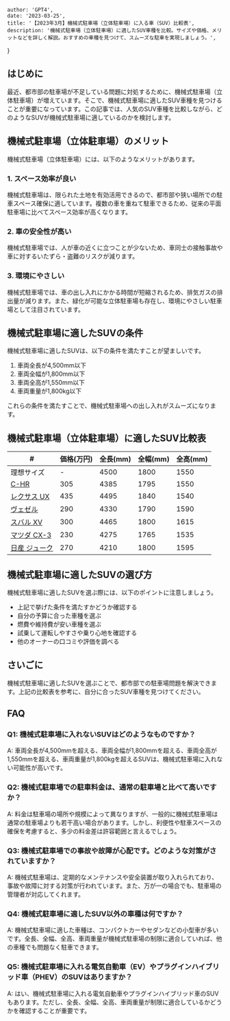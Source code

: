 
    author: 'GPT4',
    date: '2023-03-25',
    title: '【2023年3月】機械式駐車場（立体駐車場）に入る車（SUV）比較表',
    description: '機械式駐車場（立体駐車場）に適したSUV車種を比較。サイズや価格、メリットなどを詳しく解説。おすすめの車種を見つけて、スムーズな駐車を実現しましょう。',
}


## はじめに
最近、都市部の駐車場が不足している問題に対処するために、機械式駐車場（立体駐車場）が増えています。そこで、機械式駐車場に適したSUV車種を見つけることが重要になっています。この記事では、人気のSUV車種を比較しながら、どのようなSUVが機械式駐車場に適しているのかを検討します。

## 機械式駐車場（立体駐車場）のメリット
機械式駐車場（立体駐車場）には、以下のようなメリットがあります。

### 1. スペース効率が良い
機械式駐車場は、限られた土地を有効活用できるので、都市部や狭い場所での駐車スペース確保に適しています。複数の車を重ねて駐車できるため、従来の平面駐車場に比べてスペース効率が高くなります。
### 2. 車の安全性が高い
機械式駐車場では、人が車の近くに立つことが少ないため、車同士の接触事故や車に対するいたずら・盗難のリスクが減ります。
### 3. 環境にやさしい
機械式駐車場では、車の出し入れにかかる時間が短縮されるため、排気ガスの排出量が減ります。また、緑化が可能な立体駐車場も存在し、環境にやさしい駐車場として注目されています。

## 機械式駐車場に適したSUVの条件
機械式駐車場に適したSUVは、以下の条件を満たすことが望ましいです。

1. 車両全長が4,500mm以下
2. 車両全幅が1,800mm以下
3. 車両全高が1,550mm以下
4. 車両重量が1,800kg以下

これらの条件を満たすことで、機械式駐車場への出し入れがスムーズになります。

## 機械式駐車場（立体駐車場）に適したSUV比較表

| # | 価格(万円) | 全長(mm) | 全幅(mm) | 全高(mm) |
| ---- | ---- | ---- | ---- | ---- |
| 理想サイズ | - | 4500 | 1800 | 1550 |
| <a target='_blank' href='https://toyota.jp/c-hr/'>C-HR</a> | 305 | 4385 | 1795 | 1550 |
| <a target='_blank' href='https://lexus.jp/models/ux/'>レクサス UX</a> | 435 | 4495 | 1840 | 1540 |
| <a target='_blank' href='https://www.honda.co.jp/VEZEL/'>ヴェゼル</a> | 290 | 4330 | 1790 | 1590 |
| <a target='_blank' href='https://www.subaru.jp/xv/'>スバル XV</a> | 300 | 4465 | 1800 | 1615 |
| <a target='_blank' href='https://www.mazda.co.jp/cars/cx-3/'>マツダ CX-3</a> | 230 | 4275 | 1765 | 1535 |
| <a target='_blank' href='http://history.nissan.co.jp/JUKE/F15/1407/index.html'>日産 ジューク</a> | 270 | 4210 | 1800 | 1595 |


## 機械式駐車場に適したSUVの選び方
機械式駐車場に適したSUVを選ぶ際には、以下のポイントに注意しましょう。
- 上記で挙げた条件を満たすかどうか確認する
- 自分の予算に合った車種を選ぶ
- 燃費や維持費が安い車種を選ぶ
- 試乗して運転しやすさや乗り心地を確認する
- 他のオーナーの口コミや評価を調べる

## さいごに
機械式駐車場に適したSUVを選ぶことで、都市部での駐車場問題を解決できます。上記の比較表を参考に、自分に合ったSUV車種を見つけてください。

## FAQ

### Q1: 機械式駐車場に入れないSUVはどのようなものですか？
A: 車両全長が4,500mmを超える、車両全幅が1,800mmを超える、車両全高が1,550mmを超える、車両重量が1,800kgを超えるSUVは、機械式駐車場に入れない可能性が高いです。

### Q2: 機械式駐車場での駐車料金は、通常の駐車場と比べて高いですか？
A: 料金は駐車場の場所や規模によって異なりますが、一般的に機械式駐車場は通常の駐車場よりも若干高い場合があります。しかし、利便性や駐車スペースの確保を考慮すると、多少の料金差は許容範囲と言えるでしょう。

### Q3: 機械式駐車場での事故や故障が心配です。どのような対策がされていますか？
A: 機械式駐車場は、定期的なメンテナンスや安全装置が取り入れられており、事故や故障に対する対策が行われています。また、万が一の場合でも、駐車場の管理者が対応してくれます。

### Q4: 機械式駐車場に適したSUV以外の車種は何ですか？
A: 機械式駐車場に適した車種は、コンパクトカーやセダンなどの小型車が多いです。全長、全幅、全高、車両重量が機械式駐車場の制限に適合していれば、他の車種でも問題なく駐車できます。

### Q5: 機械式駐車場に入れる電気自動車（EV）やプラグインハイブリッド車（PHEV）のSUVはありますか？
A: はい、機械式駐車場に入れる電気自動車やプラグインハイブリッド車のSUVもあります。ただし、全長、全幅、全高、車両重量が制限に適合しているかどうかを確認することが重要です。
